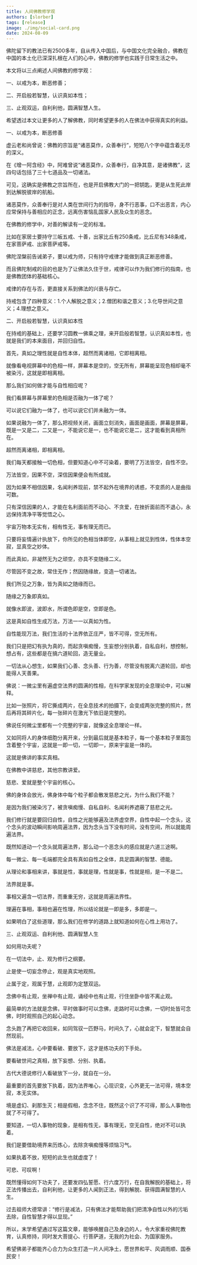 ```yaml
---
title: 人间佛教修学观
authors: [slorber]
tags: [release]
image: ./img/social-card.png
date: 2024-08-09
---
```


佛陀留下的教法已有2500多年，自从传入中国后，与中国文化完全融合，佛教在中国的本土化已深深扎根在人们的心中，佛教的修学也实践于日常生活之中。

本文将以三点阐述人间佛教的修学观：

一、以戒为本，断恶修善；

二、开启般若智慧，认识真如本性；

三、止观双运，自利利他，圆满智慧人生。

希望透过本文让更多的人了解佛教，同时希望更多的人在佛法中获得真实的利益。



一、以戒为本，断恶修善



虚云老和尚曾说：佛教的宗旨是“诸恶莫作，众善奉行”，短短八个字中蕴含着无尽的深义。

在《增一阿含经》中，阿难曾说“诸恶莫作，众善奉行，自净其意，是诸佛教”，这四句话包括了三十七道品及一切诸法。

可见，这确实是佛教之宗旨所在，也是开启佛教大门的一把钥匙，更是从生死此岸到达解脱彼岸的航船。

诸恶莫作，众善奉行是对人类在世间行为的指导，身不行恶事，口不出恶言，内心应常保持与善相应的正念，远离伤害恼乱国家人民及众生的恶念。

在佛教的修学中，对善的解读有一定的标准。

比如在家居士要持守三皈五戒、十善，出家比丘有250条戒，比丘尼有348条戒，在家菩萨戒、出家菩萨戒等。

佛陀涅槃前告诫弟子，要以戒为师，只有持守戒律才能做到真正断恶修善。

而且佛陀制戒的目的也是为了让佛法久住于世，戒律可以作为我们修行的指南，也是佛教团体的基础核心。

戒律的存在与否，更直接关系到佛法的兴衰与存亡。

持戒包含了四种意义：1.个人解脱之意义；2.僧团和谐之意义；3.化导世间之意义；4.理想之意义。





二、开启般若智慧，认识真如本性




在持戒的基础上，还要学习圆教一佛乘之理，来开启般若智慧，认识真如本性，也就是我们的本来面目，并回归自性。

首先，真如之理性就是自性本体，超然而离诸相，它即相离相。

就像看电视屏幕中的色相一样，屏幕本是空的，空无所有，屏幕能呈现色相却毫不被染污，这就是即相离相。

那么我们如何做才能与自性相应呢？

我们看屏幕与屏幕里的色相是否融为一体了呢？

可以说它们融为一体了，也可以说它们并未融为一体。

如果说融为一体了，那么把视频关闭，画面立刻消失，画面是画面，屏幕是屏幕，既是一又是二，二又是一，不能说它是一，也不能说它是二，这才能看到真相所在。

超然而离诸相，即相离相。

我们每天都接触一切色相，但要知道心中不可染着，要明了万法皆空，自性不空。

万法皆空，因果不空，深信因果便会有所成就。

因为如果不相信因果，名闻利养现前，禁不起外在境界的诱惑，不变质的人是曲指可数。

只有深信因果的人，才能在名利面前而不动心、不贪爱，在挫折面前而不退心，永远保持清净平等觉悟之心。

宇宙万物本无实有，相有性无，事有理无而已。

只要将妄情遍计执放下，你所见的色相当体即空，从事相上就见到性体，性体本空寂，显真空之妙体。

而此真如，非凝然无为之顽空，亦具不变随缘二义。

尽管因不变之故，常住无作；然因随缘故，变造一切诸法。

我们所见之万象，皆为真如之随缘而已。

随缘之万象即真如。

就像水即波，波即水，所谓色即是空，空即是色。

这是真如自性生成万法，万法一一以真如为性。

自性能现万法，我们生活的十法界依正庄严，皆不可得，空无所有。




我们只是把幻有执为真的，而起贪嗔痴慢，生妄想分别执着，自私自利，想控制，想占有，这些都是在搞六道轮回，造无量业。

一切法从心想生，如果我们心善、念头善、行为善，尽管没有脱离六道轮回，却也能得人天善果。

佛说：一微尘里有遍虚空法界的圆满的性相，在科学家发现的全息理论中，可以解释。

比如一张照片，将它撕成两片，在全息技术的拍摄下，会变成两张完整的照片，然后再将其碎片化，每一张碎片在激光下依旧是完整的。

佛说任何微尘里都有一个完整的宇宙，就像这全息理论一样。

又如同将人的身体细胞分离开来，分到最后就是基本粒子，每一个基本粒子里面包含着整个宇宙，这就是一即一切，一切即一，原来宇宙是一体的。

这就是佛讲的事实真相。

在佛教中讲慈悲，其他宗教讲爱。

慈悲、爱就是整个宇宙的核心。

佛的身体会放光，佛身体中每个粒子都会散发慈悲之光，为什么我们不能？

是因为我们被染污了，被贪嗔痴慢、自私自利、名闻利养遮蔽了慈悲之光。

我们修行就是要回归自性，自性之光能够遍及法界虚空界，自性中起一个念头，这个念头的波动瞬间影响周遍法界，因为念头当下没有时间，没有空间，所以就能周遍法界。

既然知道动一个念头就周遍法界，那么动一个恶念头的感应就是六道三途啊。

每一微尘、每一毛端都完全具有真如自性之全体，具足圆满的智慧、德能。

从理论和事相来讲，事就是性，事就是理，性就是事，性就是相，是一不是二。

法界就是事。

事相又遍含一切法界，而重重无穷，这就是周遍法界性。

理遍在事相，事相也遍在性理，所以结论就是一即是多，多即是一。

如果明白了这些道理，那么我们在修学的道路上就知道如何在心性上用功了。





三、止观双运、自利利他、圆满智慧人生



如何用功夫呢？

在一切法中，止、观为修行之纲要。

止是使一切妄念停止，观是真实地观照。

止属于定，观属于慧，止观即为定慧双运。

念佛中有止观，坐禅中有止观，诵经中也有止观，行住坐卧中皆不离止观。

最简单的方法就是念佛，平时做事时可以念佛，走路时可以念佛，一切时处皆可念佛，时时观照自己的起心动念。

念头跑了再把它收回来，如同驾驭一匹野马，时间久了，心就会定下，智慧就会自然现前。

佛法是减法，心中要看破、要放下，这才是练功夫的下手处。

要看破世间之真相，放下妄想、分别、执着。

古代大德说修行人看破放下一分，就自在一分。

最重要的首先要放下执着，因为法界唯心，心现识变，心外更无一法可得，境本空寂，本无实体。



境是虚幻、刹那生灭；相是假相，念念不住，既然这个识了不可得，那么人事物也就了不可得了。

要知道，一切人事物的现象，是相有性无，事有理无，空无自性，绝对不可以执着。

我们是要借助境界来历炼心，去除贪嗔痴慢等烦恼习气。

如果执着不放，短短的此生也就虚度了！

可悲、可叹啊！

既然懂得如何下功夫了，还要发四弘誓愿、行六度万行，在自我解脱的基础上，将正法传播出去，自利利他，让更多的人闻到正法，得到解脱、获得圆满智慧的人生。

过去祖师大德常讲：“修行是减法，只有佛法才能帮助我们把清净自性以外的污垢去除，自性智慧才得以显现。”

所以，末学希望通过写这篇文章，能够唤醒自己及身边的人，令大家重视佛陀教育，认真修持，同时发大菩提心、行菩萨道，无我的为社会、为国家服务。

希望佛弟子都能齐心合力为众生打造一片人间净土，愿世界和平、风调雨顺、国泰民安！